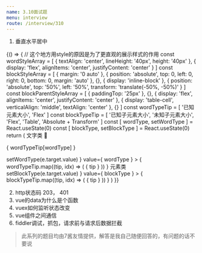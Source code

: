 ```yaml
---
name: 3.10面试题
menu: interview
route: /interview/310
---
```



1.  垂直水平居中    

<Playground>
  {() => {
    // 这个地方用style的原因是为了更直观的展示样式的作用
    const wordStyleArray = [
      {
        textAlign: 'center',
        lineHeight: '40px',
        height: '40px'
      },
      {
        display: 'flex',
        alignItems: 'center',
        justifyContent: 'center'
      }
    ]
    const blockStyleArray = [
      {
        margin: '0 auto'
      }, 
      {
        position: 'absolute',
        top: 0,
        left: 0,
        right: 0,
        bottom: 0,
        margin: 'auto'
      },
      {},
      {
        display: 'inline-block'
      },
      {
        position: 'absolute',
        top: '50%',
        left: '50%',
        transform: 'translate(-50%, -50%)'
      }
    ]
    const blockParentStyleArray = [
      {
        paddingTop: '25px'
      },
      {},
      {
        display: 'flex',
        alignItems: 'center',
        justifyContent: 'center'
      },
      {
        display: 'table-cell',
        verticalAlign: 'middle',
        textAlign: 'center'
      },
      {}
    ]
    const wordTypeTip = [ '已知元素大小', 'Flex' ]
    const blockTypeTip = [ '已知子元素大小', '未知子元素大小', 'Flex', 'Table', 'Absolute + Transform' ]
    const [ wordType, setWordType ] = React.useState(0)
    const [ blockType, setBlockType ] = React.useState(0)
    return (
      <Layout.Content className={ styles.commonContainer }>
        <Typography.Title level={ 4 }>文字类</Typography.Title>
        <p style={ wordStyleArray[ wordType ] }>{ wordTypeTip[wordType] }</p>
        <Radio.Group 
          onChange={ e => setWordType(e.target.value) }
          value={ wordType }
        > 
          {
            wordTypeTip.map((tip, idx) => (
              <Radio value={ idx }>{ tip }</Radio>
            ))
          }
        </Radio.Group>
        <Typography.Title level={ 4 } style={ { marginTop: '20px' } }>元素类</Typography.Title>
        <div style={ blockParentStyleArray[ blockType ] } className={ styles.commonBlockContainer }>
          <div className={ styles[ blockType === 0 ? 'commonBlock' : 'commonUnknow' ] } style={ blockStyleArray[ blockType ] } />
        </div>
        <Radio.Group 
          onChange={ e => setBlockType(e.target.value) }
          value={ blockType }
        > 
          {
            blockTypeTip.map((tip, idx) => (
              <Radio value={ idx }>{ tip }</Radio>
            ))
          }
        </Radio.Group>
      </Layout.Content>
    )
  }}
</Playground>

2. http状态码 203， 401
3. vue的data为什么是个函数
4. vuex如何监听状态改变
5. vue组件之间通信
6. fiddler调试，抓包，请求前与请求后数据拦截


> 此系列的题目均由7酱友情提供，解答是我自己随便回答的，有问题的话不要说